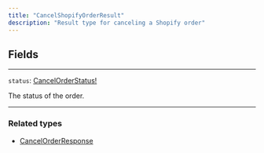 ```yaml
---
title: "CancelShopifyOrderResult"
description: "Result type for canceling a Shopify order"
---
```


## Fields

---

`status`: [CancelOrderStatus!](/reference/cancelorderstatus)

The status of the order.

---

### Related types

* [CancelOrderResponse](/reference/cancelorderresponse)